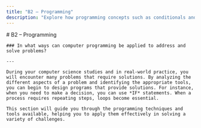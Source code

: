```yaml
---
title: "B2 – Programming"
description: "Explore how programming concepts such as conditionals and loops can be applied to solve real-world problems."
---
```


<article className="prose prose-lg prose-slate max-w-none">
    # B2 – Programming

    ### In what ways can computer programming be applied to address and solve problems?

    ---

    During your computer science studies and in real-world practice, you will encounter many problems that require solutions. By analyzing the different aspects of a problem and identifying the appropriate tools, you can begin to design programs that provide solutions. For instance, when you need to make a decision, you can use *IF* statements. When a process requires repeating steps, loops become essential.

    This section will guide you through the programming techniques and tools available, helping you to apply them effectively in solving a variety of challenges.
</article>
